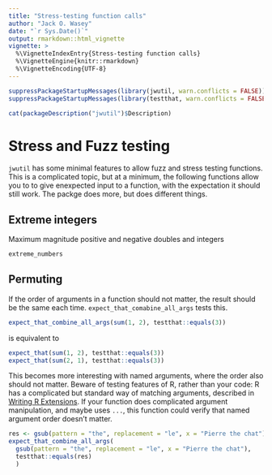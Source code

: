 ```yaml
---
title: "Stress-testing function calls"
author: "Jack O. Wasey"
date: "`r Sys.Date()`"
output: rmarkdown::html_vignette
vignette: >
  %\VignetteIndexEntry{Stress-testing function calls}
  %\VignetteEngine{knitr::rmarkdown}
  %\VignetteEncoding{UTF-8}
---
```

```r
suppressPackageStartupMessages(library(jwutil, warn.conflicts = FALSE))
suppressPackageStartupMessages(library(testthat, warn.conflicts = FALSE))
```

```r
cat(packageDescription("jwutil")$Description)
```

# Stress and Fuzz testing

`jwutil` has some minimal features to allow fuzz and stress testing functions. This is a complicated topic, but at a minimum, the following functions allow you to to give enexpected input to a function, with the expectation it should still work. The packge \code{fuzzr} does more, but does different things.

## Extreme integers
Maximum magnitude positive and negative doubles and integers
```r
extreme_numbers
```

## Permuting

If the order of arguments in a function should not matter, the result should be the same each time. `expect_that_comabine_all_args` tests this.

```r
expect_that_combine_all_args(sum(1, 2), testthat::equals(3))
```

is equivalent to
```r
expect_that(sum(1, 2), testthat::equals(3))
expect_that(sum(2, 1), testthat::equals(3))
```

This becomes more interesting with named arguments, where the order also should not matter. Beware of testing features of R, rather than your code: R has a complicated but standard way of matching arguments, described in [Writing R Extensions](https://cran.r-project.org/doc/manuals/r-release/R-exts.html). If your function does complicated argument manipulation, and maybe uses `...`, this function could verify that named argument order doesn't matter.

```r
res <- gsub(pattern = "the", replacement = "le", x = "Pierre the chat")
expect_that_combine_all_args(
  gsub(pattern = "the", replacement = "le", x = "Pierre the chat"),
  testthat::equals(res)
  )
```
